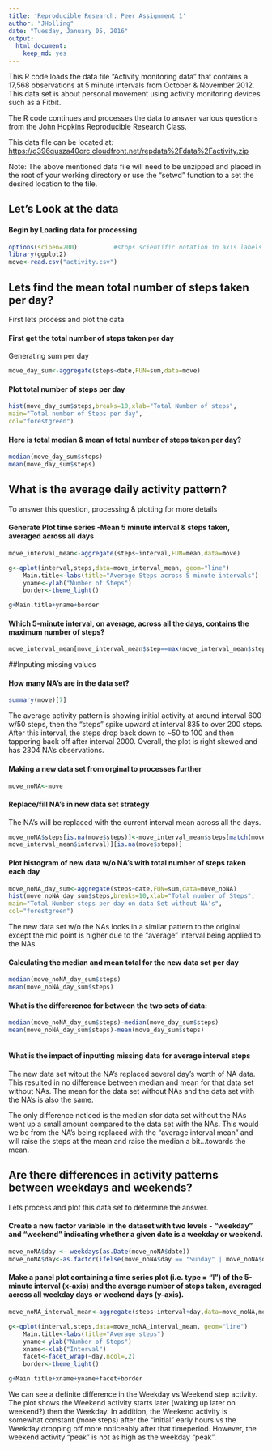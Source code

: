 ```yaml
---
title: 'Reproducible Research: Peer Assignment 1'
author: "JHolling"
date: "Tuesday, January 05, 2016"
output:
  html_document:
    keep_md: yes
---
```

This R code loads the data file "Activity monitoring data" that contains
a 17,568 observations at 5 minute intervals from October & November 2012.
This data set is about personal movement using activity monitoring 
devices such as a Fitbit.

The R code continues and processes the data to answer various questions
from the John Hopkins Reproducible Research Class.

This data file can be located at: 
<https://d396qusza40orc.cloudfront.net/repdata%2Fdata%2Factivity.zip>

Note: The above mentioned data file will need to be unzipped and placed
in the root of your working directory or use the "setwd" function to a 
set the desired location to the file. 

## Let's Look at the data
#### Begin by Loading data for processing
```r
options(scipen=200)          #stops scientific notation in axis labels
library(ggplot2)
move<-read.csv("activity.csv")
```

## Lets find the mean total number of steps taken per day?
First lets process and plot the data

#### First get the total number of steps taken per day
Generating sum per day
```r
move_day_sum<-aggregate(steps~date,FUN=sum,data=move)
```

#### Plot total number of steps per day
```r
hist(move_day_sum$steps,breaks=10,xlab="Total Number of steps",
main="Total number of Steps per day",
col="forestgreen")
```

#### Here is total median & mean of total number of steps taken per day?
```r
median(move_day_sum$steps)
mean(move_day_sum$steps)
```
## What is the average daily activity pattern?
To answer this question, processing & plotting for more details 

#### Generate Plot time series -Mean 5 minute interval & steps taken, averaged across all days
```r
move_interval_mean<-aggregate(steps~interval,FUN=mean,data=move)

g<-qplot(interval,steps,data=move_interval_mean, geom="line")
    Main.title<-labs(title="Average Steps across 5 minute intervals")
    yname<-ylab("Number of Steps")
    border<-theme_light()

g+Main.title+yname+border

```

#### Which 5-minute interval, on average, across all the days, contains the maximum number of steps? 
```r
move_interval_mean[move_interval_mean$step==max(move_interval_mean$steps),1]
```

##Inputing missing values

#### How many NA's are in the data set?
```r
summary(move)[7]
```
The average activity pattern is showing initial activity at around interval 600 
w/50 steps, then the "steps" spike upward at interval 835 to over 200 steps. 
After this interval, the steps drop back down to ~50 to 100 and then tappering 
back off after interval 2000. Overall, the plot is right skewed and has 2304 
NA's observations.

#### Making a new data set from orginal to processes further
```r
move_noNA<-move
```

#### Replace/fill NA's in new data set strategy
The NA's will be replaced with the current interval mean across all the days.
```r
move_noNA$steps[is.na(move$steps)]<-move_interval_mean$steps[match(move$interval,
move_interval_mean$interval)][is.na(move$steps)]
```
#### Plot histogram of new data w/o NA's with total number of steps taken each day
```r
move_noNA_day_sum<-aggregate(steps~date,FUN=sum,data=move_noNA)   
hist(move_noNA_day_sum$steps,breaks=10,xlab="Total number of Steps",
main="Total Number steps per day on data Set without NA's",
col="forestgreen")     
```


The new data set w/o the NAs looks in a similar pattern to the original except the mid point is higher due to the "average" interval being applied to the NAs.

#### Calculating the median and mean total for the new data set per day
```r
median(move_noNA_day_sum$steps)    
mean(move_noNA_day_sum$steps)

```
#### What is the differerence for between the two sets of data:
```r
median(move_noNA_day_sum$steps)-median(move_day_sum$steps)
mean(move_noNA_day_sum$steps)-mean(move_day_sum$steps)
                                      
```
#### What is the impact of inputting missing data for average interval steps
The new data set witout the NA's replaced several day's worth of NA data. This 
resulted in no difference between median and mean for that data set without NAs. 
The mean for the data set without NAs and the data set with the NA's is also the 
same. 

The only difference noticed is the median sfor data set without the NAs 
went up a small amount compared to the data set with the NAs. This would we
be from the NA's being replaced with the "average interval mean" and will 
raise the steps at the mean and raise the median a bit...towards the mean.

## Are there differences in activity patterns between weekdays and weekends?
Lets process and plot this data set to determine the answer.

#### Create a new factor variable in the dataset with two levels - "weekday" and "weekend" indicating whether a given date is a weekday or weekend.
```r
move_noNA$day <- weekdays(as.Date(move_noNA$date))  
move_noNA$day<-as.factor(ifelse(move_noNA$day == "Sunday" | move_noNA$day == "Saturday","Weekend", "Weekday"))
```
#### Make a panel plot containing a time series plot (i.e. type = "l") of the 5-minute interval (x-axis) and the average number of steps taken, averaged across all weekday days or weekend days (y-axis).

```r

move_noNA_interval_mean<-aggregate(steps~interval+day,data=move_noNA,mean)

g<-qplot(interval,steps,data=move_noNA_interval_mean, geom="line")
    Main.title<-labs(title="Average steps")
    yname<-ylab("Number of Steps")
    xname<-xlab("Interval")
    facet<-facet_wrap(~day,ncol=,2)
    border<-theme_light()

g+Main.title+xname+yname+facet+border
```


We can see a definite difference in the Weekday vs Weekend step activity. The plot shows
the Weekend activity starts later (waking up later on weekend?) then the Weekday. 
In addition, the Weekend activity is somewhat constant (more steps) after the
"initial" early hours vs the Weekday dropping off more noticeably after that 
timeperiod. However, the weekend activity "peak" is not as high as the weekday 
"peak".